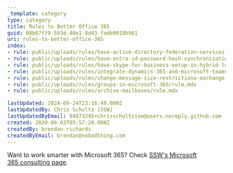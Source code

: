 ```yaml
---
_template: category
type: category
title: Rules to Better Office 365
guid: 00b67ff9-593d-40e1-8d43-fadb9918b961
uri: rules-to-better-office-365
index:
- rule: public/uploads/rules/have-active-directory-federation-services-activated/rule.mdx
- rule: public/uploads/rules/have-entra-id-password-hash-synchronization-activated/rule.mdx
- rule: public/uploads/rules/have-skype-for-business-setup-in-hybrid-to-get-the-full-functionality-out-of-teams/rule.mdx
- rule: public/uploads/rules/integrate-dynamics-365-and-microsoft-teams/rule.mdx
- rule: public/uploads/rules/change-message-size-restrictions-exchange-online/rule.mdx
- rule: public/uploads/rules/groups-in-microsoft-365/rule.mdx
- rule: public/uploads/rules/archive-mailboxes/rule.mdx

lastUpdated: 2024-09-24T23:16:49.000Z
lastUpdatedBy: Chris Schultz [SSW]
lastUpdatedByEmail: 94873295+chrisschultzssw@users.noreply.github.com
created: 2020-06-03T05:57:20.000Z
createdBy: brendan richards
createdByEmail: brendan@nobadthing.com
---
```


Want to work smarter with Microsoft 365? Check [SSW's Microsoft 365 consulting page](https://www.ssw.com.au/consulting/microsoft-365).
